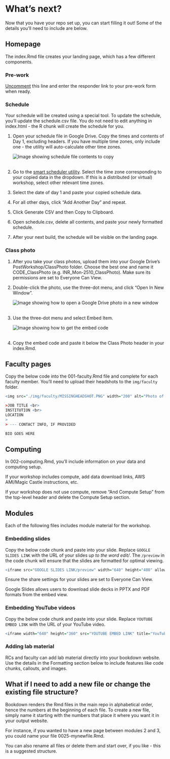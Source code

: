 # What's next? {#whats-next}

Now that you have your repo set up, you can start filling it out! Some of the details you'll need to include are below.

## Homepage
The index.Rmd file creates your landing page, which has a few different components.

### Pre-work
[Uncomment](#commenting) this line and enter the responder link to your pre-work form when ready.

### Schedule
Your schedule will be created using a special tool. To update the schedule, you'll update the schedule.csv file. You do not need to edit anything in index.html - the R chunk will create the schedule for you. 

1.  Open your schedule file in Google Drive. Copy the times and contents of Day 1, excluding headers. If you have multiple time zones, only include one - the utility will auto-calculate other time zones.

    ::: {.callout type="gray" title="See image" collapsible="true" style="plain" icon="fa-solid fa-image"}
    ![Image showing schedule file contents to copy](img/template/copy-schedule.png)\
    <br>
    :::

2.  Go to the [smart scheduler utility](https://cbw-dev.github.io/smart-scheduler/). Select the time zone corresponding to your copied data in the dropdown. If this is a distributed (or virtual) workshop, select other relevant time zones.

3.  Select the date of day 1 and paste your copied schedule data. 

4. For all other days, click "Add Another Day" and repeat. 

5. Click Generate CSV and then Copy to Clipboard.

6. Open schedule.csv, delete all contents, and paste your newly formatted schedule.

7. After your next build, the schedule will be visible on the landing page.

### Class photo
1. After you take your class photos, upload them into your Google Drive's PostWorkshop/ClassPhoto folder. Choose the best one and name it CODE_ClassPhoto (e.g. INR_Mon-2510_ClassPhoto). Make sure its permissions are set to Everyone Can View.

2.  Double-click the photo, use the three-dot menu, and click "Open In New Window".

    ::: {.callout type="gray" title="See image" collapsible="true" style="plain" icon="fa-solid fa-image"}
    ![Image showing how to open a Google Drive photo in a new window](img/template/photo-new-window.png)\
    <br>
    :::
    
3.  Use the three-dot menu and select Embed Item. 
    
    ::: {.callout type="gray" title="See image" collapsible="true" style="plain" icon="fa-solid fa-image"}
    ![Image showing how to get the embed code](img/template/photo-embed-code.png)\
    <br>
    :::

4.  Copy the embed code and paste it below the Class Photo header in your index.Rmd.


## Faculty pages
Copy the below code into the 001-faculty.Rmd file and complete for each faculty member. You'll need to upload their headshots to the `img/faculty` folder.

``` r {eval=FALSE, echo=TRUE}
<img src="./img/faculty/MISSINGHEADSHOT.PNG" width="200" alt="Photo of NAME">

>JOB TITLE <br>
INSTITUTION <br>
LOCATION
>
> --- CONTACT INFO, IF PROVIDED

BIO GOES HERE
```

## Computing
In 002-computing.Rmd, you'll include information on your data and computing setup.

If your workshop includes compute, add data download links, AWS AMI/Magic Castle instructions, etc.

If your workshop does not use compute, remove "And Compute Setup" from the top-level header and delete the Compute Setup section.


## Modules
Each of the following files includes module material for the workshop. 

### Embedding slides
Copy the below code chunk and paste into your slide. Replace `GOOGLE SLIDES LINK` with the URL of your slides *up to the word edit/*. The `/preview` in the code chunk will ensure that the slides are formatted for optimal viewing.

``` r
<iframe src="GOOGLE SLIDES LINK/preview" width="640" height="480" allow="autoplay"></iframe>  
```

Ensure the share settings for your slides are set to Everyone Can View.

Google Slides allows users to download slide decks in PPTX and PDF formats from the embed view.

### Embedding YouTube videos

Copy the below code chunk and paste into your slide. Replace `YOUTUBE EMBED LINK` with the URL of your YouTube video.

``` r
<iframe width="640" height="360" src="YOUTUBE EMBED LINK" title="YouTube video player" frameborder="0" allow="accelerometer; autoplay; clipboard-write; encrypted-media; gyroscope; picture-in-picture; web-share" referrerpolicy="strict-origin-when-cross-origin" allowfullscreen></iframe>
```

### Adding lab material
RCs and faculty can add lab material directly into your bookdown website. Use the details in the Formatting section below to include features like code chunks, callouts, and images.

## What if I need to add a new file or change the existing file structure?
Bookdown renders the Rmd files in the main repo in alphabetical order, hence the numbers at the beginning of each file. To create a new file, simply name it starting with the numbers that place it where you want it in your output website.

For instance, if you wanted to have a new page between modules 2 and 3, you could name your file 0025-mynewfile.Rmd.

You can also rename all files or delete them and start over, if you like - this is a suggested structure.
